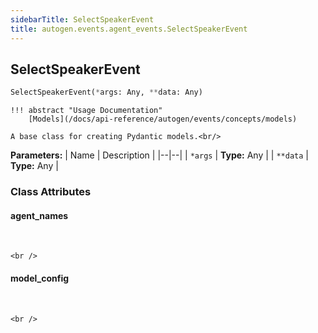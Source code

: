 ```yaml
---
sidebarTitle: SelectSpeakerEvent
title: autogen.events.agent_events.SelectSpeakerEvent
---
```

<h2 id="autogen.events.agent_events.SelectSpeakerEvent" class="doc doc-heading">
    <code class="doc-symbol doc-symbol-heading doc-symbol-class"></code>
    <span class="doc doc-object-name doc-class-name">SelectSpeakerEvent</span>
</h2>

```python
SelectSpeakerEvent(*args: Any, **data: Any)
```

    !!! abstract "Usage Documentation"
        [Models](/docs/api-reference/autogen/events/concepts/models)
    
    A base class for creating Pydantic models.<br/>

<b>Parameters:</b>
| Name | Description |
|--|--|
| `*args` | **Type:** Any |
| `**data` | **Type:** Any |

### Class Attributes

<code class="doc-symbol doc-symbol-heading doc-symbol-attribute"></code>
#### agent_names
<br />

    <br />

<code class="doc-symbol doc-symbol-heading doc-symbol-attribute"></code>
#### model_config
<br />

    <br />